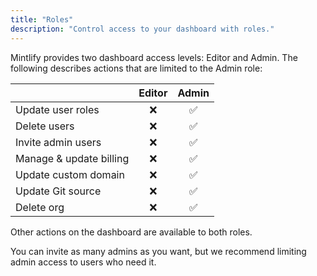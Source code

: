 ```yaml
---
title: "Roles"
description: "Control access to your dashboard with roles."
---
```


Mintlify provides two dashboard access levels: Editor and Admin.
The following describes actions that are limited to the Admin role:

|                         | Editor | Admin |
| ----------------------- | :----: | :---: |
| Update user roles       |   ❌   |  ✅   |
| Delete users            |   ❌   |  ✅   |
| Invite admin users      |   ❌   |  ✅   |
| Manage & update billing |   ❌   |  ✅   |
| Update custom domain    |   ❌   |  ✅   |
| Update Git source       |   ❌   |  ✅   |
| Delete org              |   ❌   |  ✅   |

Other actions on the dashboard are available to both roles.

You can invite as many admins as you want, but we recommend limiting admin
access to users who need it.
